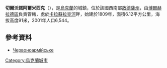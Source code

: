 {{coord|45|47|33|N|28|44|51|E|scale:30000|display=title}}

'''切爾沃諾阿爾米西克'''（{{lang-uk|Кубей}}），是[[烏克蘭|烏克蘭]]的城鎮，位於該國西南部[[敖德薩州|敖德薩州]]，由[[博爾赫拉德區|博爾赫拉德區]]負責管轄，處於[[卡拉蘇拉克河|卡拉蘇拉克河]]畔，始建於1809年，面積6.12平方公里，海拔高度91米，2001年人口6,544。

==參考資料==
*[https://web.archive.org/web/20160611021051/http://w1.c1.rada.gov.ua/pls/z7502/A005?rdat1=13.02.2012&rf7571=23978 Червоноармійське]

{{Ukraine-geo-stub}}
[[Category:烏克蘭城市|Category:烏克蘭城市]]
